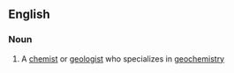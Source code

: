 ==English==

===Noun===
{{en-noun}}

# {{context|chemistry|geology}} A [[chemist]] or [[geologist]] who specializes in [[geochemistry]]